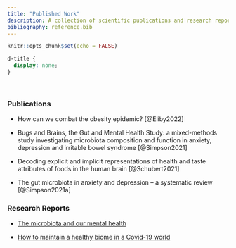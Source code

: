 ```yaml
---
title: "Published Work"
description: A collection of scientific publications and research reports
bibliography: reference.bib
---
```

```r
knitr::opts_chunk$set(echo = FALSE)
```

```css
d-title {
  display: none;
}
```

<br>

### Publications

* How can we combat the obesity epidemic? [@Eliby2022]

* Bugs and Brains, the Gut and Mental Health Study: a mixed-methods study investigating microbiota composition and function in anxiety, depression and irritable bowel syndrome [@Simpson2021]

* Decoding explicit and implicit representations of health and taste attributes of foods in the human brain [@Schubert2021]

* The gut microbiota in anxiety and depression – a systematic review [@Simpson2021a]

### Research Reports

* [The microbiota and our mental health](https://pursuit.unimelb.edu.au/articles/the-microbiota-and-our-mental-health)

* [How to maintain a healthy biome in a Covid-19 world](https://pursuit.unimelb.edu.au/articles/how-to-maintain-a-healthy-biome-in-a-covid-19-world) 

